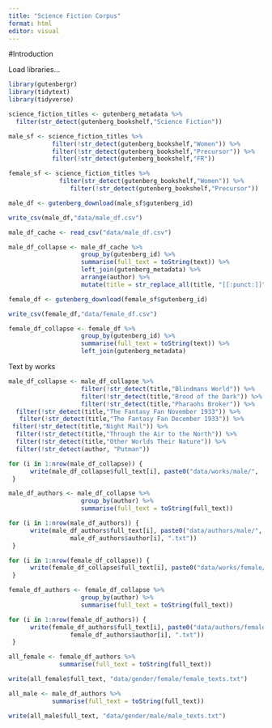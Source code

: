 ```yaml
---
title: "Science Fiction Corpus"
format: html
editor: visual
---
```


#Introduction

Load libraries...

```r
library(gutenbergr)
library(tidytext)
library(tidyverse)


```


```r
science_fiction_titles <- gutenberg_metadata %>% 
  filter(str_detect(gutenberg_bookshelf,"Science Fiction"))
```


```r
male_sf <- science_fiction_titles %>% 
            filter(!str_detect(gutenberg_bookshelf,"Women")) %>% 
            filter(!str_detect(gutenberg_bookshelf,"Precursor")) %>% 
            filter(!str_detect(gutenberg_bookshelf,"FR")) 
```


```r
female_sf <- science_fiction_titles %>% 
              filter(str_detect(gutenberg_bookshelf,"Women")) %>% 
                 filter(!str_detect(gutenberg_bookshelf,"Precursor"))
```

```r
male_df <- gutenberg_download(male_sf$gutenberg_id)
```

```r
write_csv(male_df,"data/male_df.csv")

```
```r
male_df_cache <- read_csv("data/male_df.csv")
```


```r
male_df_collapse <- male_df_cache %>%  
                    group_by(gutenberg_id) %>% 
                    summarise(full_text = toString(text)) %>% 
                    left_join(gutenberg_metadata) %>% 
                    arrange(author) %>% 
                    mutate(title = str_replace_all(title, "[[:punct:]]", "")) %>% drop_na(full_text)


```

```r
female_df <- gutenberg_download(female_sf$gutenberg_id)
```

```r
write_csv(female_df,"data/female_df.csv")

```

```r
female_df_collapse <- female_df %>%  
                    group_by(gutenberg_id) %>% 
                    summarise(full_text = toString(text)) %>% 
                    left_join(gutenberg_metadata) 
```

Text by works

```r
male_df_collapse <- male_df_collapse %>% 
                    filter(!str_detect(title,"Blindmans World")) %>% 
                    filter(!str_detect(title,"Brood of the Dark")) %>% 
                    filter(!str_detect(title,"Pharaohs Broker")) %>% 
  filter(!str_detect(title,"The Fantasy Fan November 1933")) %>% 
   filter(!str_detect(title,"The Fantasy Fan December 1933")) %>% 
 filter(!str_detect(title,"Night Mail")) %>% 
  filter(!str_detect(title,"Through the Air to the North")) %>% 
  filter(!str_detect(title,"Other Worlds Their Nature")) %>% 
  filter(!str_detect(author, "Putman"))
```



```r
for (i in 1:nrow(male_df_collapse)) {
      write(male_df_collapse$full_text[i], paste0("data/works/male/",  male_df_collapse$author[i], " - ", substr(male_df_collapse$title[i],1,15), ".txt"))
 }
```


```r
male_df_authors <- male_df_collapse %>% 
                    group_by(author) %>% 
                    summarise(full_text = toString(full_text))
```

```r
for (i in 1:nrow(male_df_authors)) {
      write(male_df_authors$full_text[i], paste0("data/authors/male/",
                 male_df_authors$author[i], ".txt"))
 }
```


```r
for (i in 1:nrow(female_df_collapse)) {
      write(female_df_collapse$full_text[i], paste0("data/works/female/",  female_df_collapse$author[i], " - ",                 female_df_collapse$title[i], ".txt"))
 }
```



```r
female_df_authors <- female_df_collapse %>% 
                    group_by(author) %>% 
                    summarise(full_text = toString(full_text))
```

```r
for (i in 1:nrow(female_df_authors)) {
      write(female_df_authors$full_text[i], paste0("data/authors/female/",
                 female_df_authors$author[i], ".txt"))
 }
```


```r
all_female <- female_df_authors %>% 
              summarise(full_text = toString(full_text))
```

```r
write(all_female$full_text, "data/gender/female/female_texts.txt")
```

```r
all_male <- male_df_authors %>% 
            summarise(full_text = toString(full_text))
```

```r
write(all_male$full_text, "data/gender/male/male_texts.txt")
```

